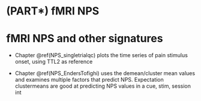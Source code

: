 # (PART\*) fMRI NPS {.unnumbered}

# fMRI NPS and other signatures {#fmri_time .unnumbered}




* Chapter \@ref(NPS_singletrialqc) plots the time series of pain stimulus onset, using TTL2 as reference

* Chapter \@ref(NPS_EndersTofighi) uses the demean/cluster mean values and examines multiple factors that predict NPS. Expectation clustermeans are good at predicting NPS values in a cue, stim, session int
